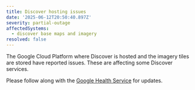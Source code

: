```yaml
---
title: Discover hosting issues
date: '2025-06-12T20:50:40.897Z'
severity: partial-outage
affectedSystems:
  - discover base maps and imagery
resolved: false
---
```

The Google Cloud Platform where Discover is hosted and the imagery tiles are stored have reported issues. These are affecting some Discover services.

Please follow along with the [Google Health Service](https://status.cloud.google.com/index.html) for updates.
